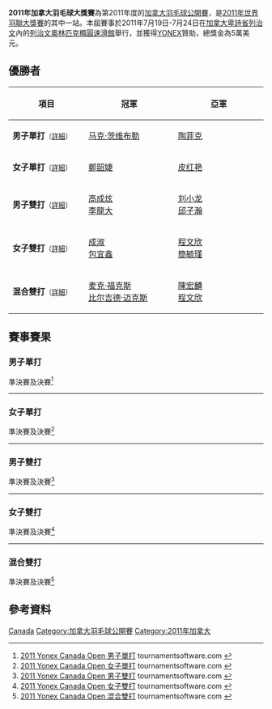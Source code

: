 {{noteTA|G1=Badminton}}
{{infobox badminton event
|name           = 2011年加拿大羽毛球大獎賽
|image          = 2011 YONEX Canada Open.jpg
|size           = 200px
|caption        =
|dates          = 2011年7月19日－7月24日
|number_edition = 
|level          = 3B
|prize_money    = 5萬美元
|location       = {{CAN}}[[卑詩省|卑詩省]][[列治文|列治文]]
|venue          = [[列治文奧林匹克橢圓速滑館|列治文奧林匹克橢圓速滑館]]
|previous       = 2010年加拿大羽毛球大獎賽 
|next           = 2012年加拿大羽毛球大獎賽
}}
'''2011年加拿大羽毛球大獎賽'''為第2011年度的[[加拿大羽毛球公開賽|加拿大羽毛球公開賽]]，是[[2011年世界羽聯大獎賽|2011年世界羽聯大獎賽]]的其中一站。本屆賽事於2011年7月19日-7月24日在[[加拿大|加拿大]][[卑詩省|卑詩省]][[列治文|列治文]]內的[[列治文奧林匹克橢圓速滑館|列治文奧林匹克橢圓速滑館]]舉行，並獲得[[YONEX|YONEX]]贊助，總獎金為5萬美元。

== 優勝者 ==
{| class=wikitable style="font-size:small"
!width="200"|項目
!width="250"|冠軍
!width="250"|亞軍
|-
|'''男子單打'''<small>（[[#男子單打|詳細]]）</small>
|{{flagicon|GER}} [[马克·茨维布勒|马克·茨维布勒]]
|{{flagicon|INA}} [[陶菲克·希达亚特|陶菲克]]
|-
|'''女子單打'''<small>（[[#女子單打|詳細]]）</small>
|{{flagicon|TPE}} [[鄭韶婕|鄭韶婕]]
|{{flagicon|FRA}} [[皮红艳|皮红艳]]
|-
|'''男子雙打'''<small>（[[#男子雙打|詳細]]）</small>
|{{flagicon|KOR}} [[高成炫|高成炫]]<br/>{{flagicon|KOR}} [[李龍大|李龍大]]
|{{flagicon|CHN}} [[刘小龙|刘小龙]]<br/>{{flagicon|CHN}} [[邱子瀚|邱子瀚]]
|-
|'''女子雙打'''<small>（[[#女子雙打|詳細]]）</small>
|{{flagicon|CHN}} [[成淑|成淑]]<br/>{{flagicon|CHN}} [[包宜鑫|包宜鑫]]
|{{flagicon|TPE}} [[程文欣|程文欣]]<br/>{{flagicon|TPE}} [[簡毓瑾|簡毓瑾]]
|-
|'''混合雙打'''<small>（[[#混合雙打|詳細]]）</small>
|{{flagicon|GER}} [[麦克·福克斯|麦克·福克斯]]<br/>{{flagicon|GER}} [[比尔吉德·迈克斯|比尔吉德·迈克斯]]
|{{flagicon|TPE}} [[陳宏麟|陳宏麟]]<br/>{{flagicon|TPE}} [[程文欣|程文欣]]
|}

== 賽事賽果 ==
=== 男子單打 ===
;準決賽及決賽<ref name="MS">[http://www.tournamentsoftware.com/sport/draw.aspx?id=F3E718F8-19A3-4FEB-9892-947B4E2B53CC&draw=2 2011 Yonex Canada Open 男子單打] {{Wayback|url=http://www.tournamentsoftware.com/sport/draw.aspx?id=F3E718F8-19A3-4FEB-9892-947B4E2B53CC&draw=2 |date=20170721111357 }} tournamentsoftware.com {{en}}</ref>
{{4TeamBracket-Tennis3-v2
| team-width=200
| RD1-seed1=1
| RD1-team1='''{{flagicon|INA}} [[陶菲克·希达亚特|陶菲克]]
| RD1-score1-1=19
| RD1-score1-2='''21
| RD1-score1-3='''21
| RD1-seed2=3
| RD1-team2={{flagicon|HKG}} [[黃永棋|黃永棋]]
| RD1-score2-1='''21
| RD1-score2-2=16
| RD1-score2-3=17

| RD1-seed3=
| RD1-team3={{flagicon|JPN}} [[坂井一將|坂井一將]]
| RD1-score3-1=15
| RD1-score3-2=8
| RD1-score3-3=
| RD1-seed4=2
| RD1-team4='''{{flagicon|GER}} [[马克·茨维布勒|马克·茨维布勒]]
| RD1-score4-1='''21
| RD1-score4-2='''21
| RD1-score4-3=

| RD2-seed1=1
| RD2-team1={{flagicon|INA}} [[陶菲克·希达亚特|陶菲克]]
| RD2-score1-1=13
| RD2-score1-2=23
| RD2-score1-3=
| RD2-seed2=2
| RD2-team2='''{{flagicon|GER}} [[马克·茨维布勒|马克·茨维布勒]]
| RD2-score2-1='''21
| RD2-score2-2='''21
| RD2-score2-3=
}}
----
=== 女子單打 ===
;準決賽及決賽<ref name="WS">[http://www.tournamentsoftware.com/sport/draw.aspx?id=F3E718F8-19A3-4FEB-9892-947B4E2B53CC&draw=4 2011 Yonex Canada Open 女子單打] {{Webarchive|url=https://archive.is/20130630110544/http://www.tournamentsoftware.com/sport/draw.aspx?id=F3E718F8-19A3-4FEB-9892-947B4E2B53CC&draw=4 |date=2013-06-30 }} tournamentsoftware.com {{en}}</ref>
{{4TeamBracket-Tennis3-v2
| team-width=200
| RD1-seed1=1
| RD1-team1='''{{flagicon|TPE}} [[鄭韶婕|鄭韶婕]]
| RD1-score1-1=14
| RD1-score1-2='''21
| RD1-score1-3='''21
| RD1-seed2=Q
| RD1-team2={{flagicon|JPN}} [[奧原希望|奧原希望]]
| RD1-score2-1='''21
| RD1-score2-2=9
| RD1-score2-3=10

| RD1-seed3=3
| RD1-team3={{flagicon|TPE}} [[戴資穎|戴資穎]]
| RD1-score3-1=18
| RD1-score3-2='''21
| RD1-score3-3=16
| RD1-seed4=2
| RD1-team4='''{{flagicon|FRA}} [[皮红艳|皮红艳]]
| RD1-score4-1='''21
| RD1-score4-2=16
| RD1-score4-3='''21

| RD2-seed1=1
| RD2-team1='''{{flagicon|TPE}} [[鄭韶婕|鄭韶婕]]
| RD2-score1-1='''21
| RD2-score1-2='''21
| RD2-score1-3=
| RD2-seed2=2
| RD2-team2={{flagicon|FRA}} [[皮红艳|皮红艳]]
| RD2-score2-1=15
| RD2-score2-2=11
| RD2-score2-3=
}}
----
=== 男子雙打 ===
;準決賽及決賽<ref name="MD">[http://www.tournamentsoftware.com/sport/draw.aspx?id=F3E718F8-19A3-4FEB-9892-947B4E2B53CC&draw=6 2011 Yonex Canada Open 男子雙打] {{Wayback|url=http://www.tournamentsoftware.com/sport/draw.aspx?id=F3E718F8-19A3-4FEB-9892-947B4E2B53CC&draw=6 |date=20170720191134 }} tournamentsoftware.com {{en}}</ref>
{{4TeamBracket-Tennis3-v2
| team-width=200
| RD1-seed1=5
| RD1-team1='''{{flagicon|KOR}} [[高成炫|高成炫]]<br/> {{flagicon|KOR}} [[李龍大|李龍大]]
| RD1-score1-1='''21
| RD1-score1-2='''21
| RD1-score1-3=
| RD1-seed2=
| RD1-team2={{flagicon|THA}} [[博丁·伊沙拉|博丁·伊沙拉]]<br/> {{flagicon|THA}} [[玛尼蓬·宗集|玛尼蓬·宗集]]
| RD1-score2-1=19
| RD1-score2-2=10
| RD1-score2-3=

| RD1-seed3=6
| RD1-team3='''{{flagicon|CHN}} [[刘小龙|刘小龙]]<br/> {{flagicon|CHN}} [[邱子瀚|邱子瀚]]
| RD1-score3-1='''21
| RD1-score3-2='''21
| RD1-score3-3=
| RD1-seed4=
| RD1-team4={{flagicon|GER}} [[英格·金德沃克|英格·金德沃克]]<br/> {{flagicon|GER}} [[约翰尼斯·斯科特勒|约翰尼斯·斯科特勒]]
| RD1-score4-1=19
| RD1-score4-2=18
| RD1-score4-3=

| RD2-seed1=5
| RD2-team1='''{{flagicon|KOR}} [[高成炫|高成炫]]<br/> {{flagicon|KOR}} [[李龍大|李龍大]]
| RD2-score1-1='''21
| RD2-score1-2='''21
| RD2-score1-3=
| RD2-seed2=6
| RD2-team2={{flagicon|CHN}} [[刘小龙|刘小龙]]<br/> {{flagicon|CHN}} [[邱子瀚|邱子瀚]]
| RD2-score2-1=18
| RD2-score2-2=16
| RD2-score2-3=
}}
----
=== 女子雙打 ===
;準決賽及決賽<ref name="WD">[http://www.tournamentsoftware.com/sport/draw.aspx?id=F3E718F8-19A3-4FEB-9892-947B4E2B53CC&draw=7 2011 Yonex Canada Open 女子雙打] {{Wayback|url=http://www.tournamentsoftware.com/sport/draw.aspx?id=F3E718F8-19A3-4FEB-9892-947B4E2B53CC&draw=7 |date=20170720023147 }} tournamentsoftware.com {{en}}</ref>
{{4TeamBracket-Tennis3-v2
| team-width=200
| RD1-seed1=1
| RD1-team1='''{{flagicon|TPE}} [[程文欣|程文欣]]<br/> {{flagicon|TPE}} [[簡毓瑾|簡毓瑾]]
| RD1-score1-1='''21
| RD1-score1-2='''21
| RD1-score1-3=
| RD1-seed2=
| RD1-team2={{flagicon|CHN}} [[骆赢|骆赢]]<br/> {{flagicon|CHN}} [[骆羽|骆羽]]
| RD1-score2-1=17
| RD1-score2-2=19
| RD1-score2-3=

| RD1-seed3=4
| RD1-team3={{flagicon|GER}} [[桑德拉·马里涅罗|桑德拉·马里涅罗]]<br/> {{flagicon|GER}} [[比尔吉德·迈克斯|比尔吉德·迈克斯]]
| RD1-score3-1=11
| RD1-score3-2=9
| RD1-score3-3=
| RD1-seed4=
| RD1-team4='''{{flagicon|CHN}} [[成淑|成淑]]<br/> {{flagicon|CHN}} [[包宜鑫|包宜鑫]]
| RD1-score4-1='''21
| RD1-score4-2='''21
| RD1-score4-3=

| RD2-seed1=1
| RD2-team1={{flagicon|TPE}} [[程文欣|程文欣]]<br/> {{flagicon|TPE}} [[簡毓瑾|簡毓瑾]]
| RD2-score1-1=13
| RD2-score1-2=21
| RD2-score1-3=
| RD2-seed2=
| RD2-team2='''{{flagicon|CHN}} [[成淑|成淑]]<br/> {{flagicon|CHN}} [[包宜鑫|包宜鑫]]
| RD2-score2-1='''21
| RD2-score2-2='''23
| RD2-score2-3=
}}
----
=== 混合雙打 ===
;準決賽及決賽<ref name="XD">[http://www.tournamentsoftware.com/sport/draw.aspx?id=F3E718F8-19A3-4FEB-9892-947B4E2B53CC&draw=9 2011 Yonex Canada Open 混合雙打] {{Wayback|url=http://www.tournamentsoftware.com/sport/draw.aspx?id=F3E718F8-19A3-4FEB-9892-947B4E2B53CC&draw=9 |date=20170720150506 }} tournamentsoftware.com {{en}}</ref>
{{4TeamBracket-Tennis3-v2
| team-width=200
| RD1-seed1=1
| RD1-team1='''{{flagicon|TPE}} [[陳宏麟|陳宏麟]]<br/> {{flagicon|TPE}} [[程文欣|程文欣]]
| RD1-score1-1=14
| RD1-score1-2='''21
| RD1-score1-3='''21
| RD1-seed2=Q
| RD1-team2={{flagicon|CHN}} [[刘成_(羽毛球运动员)|刘成]]<br/> {{flagicon|CHN}} [[骆赢|骆赢]]
| RD1-score2-1='''21
| RD1-score2-2=15
| RD1-score2-3=12

| RD1-seed3=5
| RD1-team3={{flagicon|THA}} [[玛尼蓬·宗集|玛尼蓬·宗集]]<br/> {{flagicon|THA}} [[沙威丽·阿米达拜|沙威丽·阿米达拜]]
| RD1-score3-1='''21
| RD1-score3-2=19
| RD1-score3-3=19
| RD1-seed4=2
| RD1-team4='''{{flagicon|GER}} [[麦克·福克斯|麦克·福克斯]]<br/> {{flagicon|GER}} [[比尔吉德·迈克斯|比尔吉德·迈克斯]]
| RD1-score4-1=15
| RD1-score4-2='''21
| RD1-score4-3='''21

| RD2-seed1=1
| RD2-team1={{flagicon|TPE}} [[陳宏麟|陳宏麟]]<br/> {{flagicon|TPE}} [[程文欣|程文欣]]
| RD2-score1-1=10
| RD2-score1-2=21
| RD2-score1-3=
| RD2-seed2=2
| RD2-team2='''{{flagicon|GER}} [[麦克·福克斯|麦克·福克斯]]<br/> {{flagicon|GER}} [[比尔吉德·迈克斯|比尔吉德·迈克斯]]
| RD2-score2-1='''21
| RD2-score2-2='''21
| RD2-score2-3=
}}

== 參考資料 ==
{{Reflist}}

{{2011年世界羽聯大獎賽}}

[[Category:2011年世界羽聯大獎賽|Canada]]
[[Category:加拿大羽毛球公開賽|Category:加拿大羽毛球公開賽]]
[[Category:2011年加拿大|Category:2011年加拿大]]